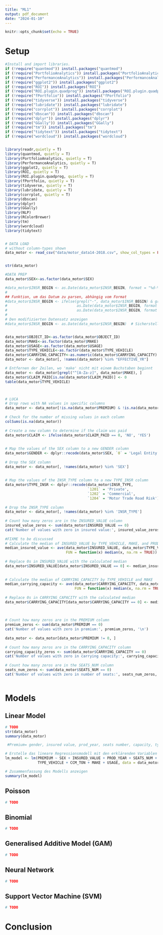 ```yaml
---
title: "ML1"
output: pdf_document
date: "2024-01-10"
---
```


```r
knitr::opts_chunk$set(echo = TRUE)
```


# Setup
```r

#Install and import libraries.
if (!require("quantmod")) install.packages("quantmod")
if (!require("PortfolioAnalytics")) install.packages("PortfolioAnalytics")
if (!require("PerformanceAnalytics")) install.packages("PerformanceAnalytics")
if (!require("ggplot2")) install.packages("ggplot2")
if (!require("ROI")) install.packages("ROI")
if (!require("ROI.plugin.quadprog")) install.packages("ROI.plugin.quadprog")
if (!require("fPortfolio")) install.packages("fPortfolio")
if (!require("tidyverse")) install.packages("tidyverse")
if (!require("lubridate")) install.packages("lubridate")
if (!require("corrplot")) install.packages("corrplot")
if (!require("dbscan")) install.packages("dbscan")
if (!require("dplyr")) install.packages("dplyr")
if (!require("GGally")) install.packages("GGally")
if (!require("tm")) install.packages("tm")
if (!require("tidytext")) install.packages("tidytext")
if (!require("wordcloud")) install.packages("wordcloud")


library(readr,quietly = T)
library(quantmod, quietly = T)
library(PortfolioAnalytics, quietly = T)
library(PerformanceAnalytics, quietly = T)
library(ggplot2, quietly = T)
library(ROI, quietly = T)
library(ROI.plugin.quadprog, quietly = T)
library(fPortfolio, quietly = T)
library(tidyverse, quietly = T)
library(lubridate, quietly = T)
library(corrplot, quietly = T)
library(dbscan)
library(dplyr)
library(GGally)
library(NLP)
library(RColorBrewer)
library(tm)
library(wordcloud)
library(tidytext)


# DATA LOAD
# without column-types shown
data_motor <- read_csv("data/motor_data14-2018.csv", show_col_types = FALSE)


str(data_motor)
```



```r


#DATA PREP
data_motor$SEX<-as.factor(data_motor$SEX)

#data_motor$INSR_BEGIN <- as.Date(data_motor$INSR_BEGIN, format = "%d-%b-%y")
#
## Funktion, um das Datum zu parsen, abhängig vom Format
#data_motor$INSR_BEGIN <- ifelse(grepl("-", data_motor$INSR_BEGIN) & grepl("[A-Za-z]", data_motor$INSR_BEGIN),
#                                as.Date(data_motor$INSR_BEGIN, format = "%d-%b-%y"),  # Format für '09-MAY-18'
#                                as.Date(data_motor$INSR_BEGIN, format = "%Y-%m-%d"))  # Format für '2015-11-28'
#
# Den modifizierten Datensatz anzeigen
#data_motor$INSR_BEGIN <- as.Date(data_motor$INSR_BEGIN)  # Sicherstellen, dass


data_motor$OBJECT_ID<-as.factor(data_motor$OBJECT_ID)
data_motor$MAKE<-as.factor(data_motor$MAKE)
data_motor$USAGE<-as.factor(data_motor$USAGE)
data_motor$TYPE_VEHICLE<-as.factor(data_motor$TYPE_VEHICLE)
data_motor$CARRYING_CAPACITY<-as.numeric(data_motor$CARRYING_CAPACITY)
data_motor <- data_motor[, !names(data_motor) %in% "EFFECTIVE_YR"]

# Entfernen der Zeilen, wo 'make' nicht mit einem Buchstaben beginnt
data_motor <- data_motor[grepl("^[A-Za-z]", data_motor$MAKE), ] 
data_motor$CLAIM_PAID[is.na(data_motor$CLAIM_PAID)] <- 0
table(data_motor$TYPE_VEHICLE)



# LUCA
# Drop rows with NA values in specific columns
data_motor <- data_motor[!is.na(data_motor$PREMIUM) & !is.na(data_motor$PROD_YEAR) & !is.na(data_motor$CCM_TON) & !is.na(data_motor$MAKE) & !is.na(data_motor$SEATS_NUM), ]
 
# Check for the number of missing values in each column
colSums(is.na(data_motor))
 
# Create a new column to determine if the claim was paid
data_motor$CLAIM <- ifelse(data_motor$CLAIM_PAID == 0, 'NO', 'YES')
 
 
# Map the values of the SEX column to a new GENDER column
data_motor$GENDER <- dplyr::recode(data_motor$SEX, `0` = 'Legal Entity', `1` = 'Male', `2` = 'Female')
 
# Drop the SEX column
data_motor <- data_motor[, !names(data_motor) %in% 'SEX']
 
 
# Map the values of the INSR_TYPE column to a new TYPE_INSR column
data_motor$TYPE_INSR <- dplyr::recode(data_motor$INSR_TYPE, 
                                      `1201` = 'Private', 
                                      `1202` = 'Commercial', 
                                      `1204` = 'Motor Trade Road Risk')
 
# Drop the INSR_TYPE column
data_motor <- data_motor[, !names(data_motor) %in% 'INSR_TYPE']
 
# Count how many zeros are in the INSURED_VALUE column
insured_value_zeros <- sum(data_motor$INSURED_VALUE == 0)
cat('Number of values with zero in insured value:', insured_value_zeros, '\n')
 
#FIXME to be discussed
# Calculate the median of INSURED_VALUE by TYPE_VEHICLE, MAKE, and PROD_YEAR 
median_insured_value <- ave(data_motor$INSURED_VALUE, data_motor$TYPE_VEHICLE, data_motor$MAKE, data_motor$PROD_YEAR, 
                            FUN = function(x) median(x, na.rm = TRUE))
 
# Replace 0s in INSURED_VALUE with the calculated median
data_motor$INSURED_VALUE[data_motor$INSURED_VALUE == 0] <- median_insured_value[data_motor$INSURED_VALUE == 0]
 
 
# Calculate the median of CARRYING_CAPACITY by TYPE_VEHICLE and MAKE
median_carrying_capacity <- ave(data_motor$CARRYING_CAPACITY, data_motor$TYPE_VEHICLE, data_motor$MAKE, 
                                FUN = function(x) median(x, na.rm = TRUE))
 
# Replace 0s in CARRYING_CAPACITY with the calculated median
data_motor$CARRYING_CAPACITY[data_motor$CARRYING_CAPACITY == 0] <- median_carrying_capacity[data_motor$CARRYING_CAPACITY == 0]
 
 
 
# Count how many zeros are in the PREMIUM column
premium_zeros <- sum(data_motor$PREMIUM == 0)
cat('Number of values with zero in premium:', premium_zeros, '\n')
 
data_motor <- data_motor[data_motor$PREMIUM != 0, ]
 
# Count how many zeros are in the CARRYING_CAPACITY column
carrying_capacity_zeros <- sum(data_motor$CARRYING_CAPACITY == 0)
cat('Number of values with zero in carrying capacity:', carrying_capacity_zeros, '\n')
 
# Count how many zeros are in the SEATS_NUM column
seats_num_zeros <- sum(data_motor$SEATS_NUM == 0)
cat('Number of values with zero in number of seats:', seats_num_zeros, '\n')



```
# Models
## Linear Model
```r
# TODO
str(data_motor)
summary(data_motor)

 #Premium= gender, insured value, prod_year, seats number, capacity, type vehicle,  cctm_ton, make, usage

# Erstelle das lineare Regressionsmodell mit den erklärenden Variablen
lm_model <- lm(PREMIUM ~ SEX + INSURED_VALUE + PROD_YEAR + SEATS_NUM + CARRYING_CAPACITY + 
               TYPE_VEHICLE + CCM_TON + MAKE + USAGE, data = data_motor)

# Zusammenfassung des Modells anzeigen
summary(lm_model)


```


## Poisson
```r
# TODO

```


## Binomial
```r
# TODO

```

## Generalised Additive Model (GAM)
```r
# TODO

```

## Neural Network
```r
# TODO

```


## Support Vector Machine (SVM)
```r
# TODO

```


# Conclusion





